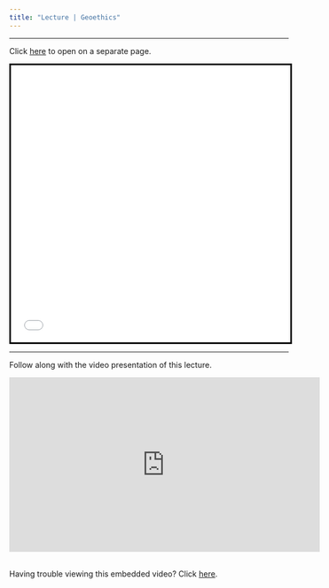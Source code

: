 ```yaml
---
title: "Lecture | Geoethics"
---
```


***

Click [here](lectures/geoethics/index.html) to open on a separate page.

<iframe style="height:500px; width:100%; border:3px solid black;" src="lectures/geoethics/index.html" id="frame"></iframe>

---

Follow along with the video presentation of this lecture.

<iframe width="560" height="315" src="https://www.youtube.com/embed/IWJla9-daEE" title="YouTube video player" frameborder="0" allow="accelerometer; autoplay; clipboard-write; encrypted-media; gyroscope; picture-in-picture" allowfullscreen></iframe><br />Having trouble viewing this embedded video? Click <a href="https://youtu.be/IWJla9-daEE" target="_blank">here</a>.
